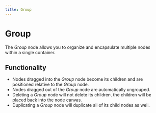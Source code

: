 ```yaml
---
title: Group
---
```


# Group

The _Group_ node allows you to organize and encapsulate multiple nodes within a single container.

## Functionality

- Nodes dragged into the _Group_ node become its children and are positioned relative to the _Group_ node.
- Nodes dragged out of the _Group_ node are automatically ungrouped.
- Deleting a _Group_ node will not delete its children, the children will be placed back into the node canvas.
- Duplicating a _Group_ node will duplicate all of its child nodes as well.

<DocsNodeEditor type="Group" />
